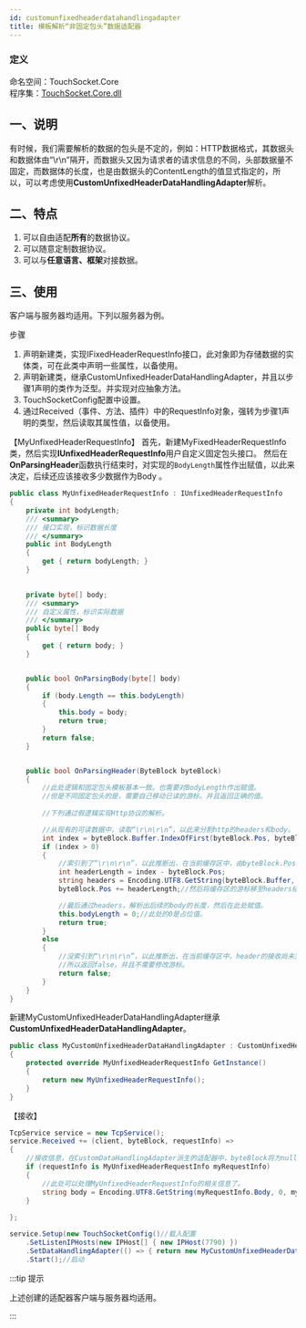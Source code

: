 ```yaml
---
id: customunfixedheaderdatahandlingadapter
title: 模板解析“非固定包头”数据适配器
---
```


### 定义

命名空间：TouchSocket.Core <br/>
程序集：[TouchSocket.Core.dll](https://www.nuget.org/packages/TouchSocket.Core)

## 一、说明

有时候，我们需要解析的数据的包头是不定的，例如：HTTP数据格式，其数据头和数据体由“\r\n”隔开，而数据头又因为请求者的请求信息的不同，头部数据量不固定，而数据体的长度，也是由数据头的ContentLength的值显式指定的，所以，可以考虑使用**CustomUnfixedHeaderDataHandlingAdapter**解析。


## 二、特点

1. 可以自由适配**所有**的数据协议。
2. 可以随意定制数据协议。
3. 可以与**任意语言、框架**对接数据。


## 三、使用

客户端与服务器均适用。下列以服务器为例。

步骤

1. 声明新建类，实现IFixedHeaderRequestInfo接口，此对象即为存储数据的实体类，可在此类中声明一些属性，以备使用。
2. 声明新建类，继承CustomUnfixedHeaderDataHandlingAdapter，并且以步骤1声明的类作为泛型。并实现对应抽象方法。
3. TouchSocketConfig配置中设置。
4. 通过Received（事件、方法、插件）中的RequestInfo对象，强转为步骤1声明的类型，然后读取其属性值，以备使用。

【MyUnfixedHeaderRequestInfo】
首先，新建MyFixedHeaderRequestInfo类，然后实现**IUnfixedHeaderRequestInfo**用户自定义固定包头接口。
然后在**OnParsingHeader**函数执行结束时，对实现的`BodyLength`属性作出赋值，以此来决定，后续还应该接收多少数据作为Body 。

```csharp
public class MyUnfixedHeaderRequestInfo : IUnfixedHeaderRequestInfo
{
    private int bodyLength;
    /// <summary>
    /// 接口实现，标识数据长度
    /// </summary>
    public int BodyLength
    {
        get { return bodyLength; }
    }

   
    private byte[] body;
    /// <summary>
    /// 自定义属性，标识实际数据
    /// </summary>
    public byte[] Body
    {
        get { return body; }
    }


    public bool OnParsingBody(byte[] body)
    {
        if (body.Length == this.bodyLength)
        {
            this.body = body;
            return true;
        }
        return false;
    }


    public bool OnParsingHeader(ByteBlock byteBlock)
    {
        //此处逻辑和固定包头模板基本一致。也需要对BodyLength作出赋值。
        //但是不同固定包头的是，需要自己移动已读的游标。并且返回正确的值。
        
        //下列通过假逻辑实现Http协议的解析。

        //从现有的可读数据中，读取“\r\n\r\n”，以此来分割http的headers和body。
        int index = byteBlock.Buffer.IndexOfFirst(byteBlock.Pos, byteBlock.CanReadLen, Encoding.UTF8.GetBytes("\r\n\r\n"));
        if (index > 0)
        {
            //索引到了“\r\n\r\n”，以此推断出，在当前缓存区中，由byteBlock.Pos至index的数据即为headers。
            int headerLength = index - byteBlock.Pos;
            string headers = Encoding.UTF8.GetString(byteBlock.Buffer, byteBlock.Pos,headerLength);//解码headers
            byteBlock.Pos += headerLength;//然后将缓存区的游标移至headers结束的位置。

            //最后通过headers，解析出后续的body的长度，然后在此处赋值。
            this.bodyLength = 0;//此处的0是占位值。
            return true;
        }
        else
        {
            //没索引到“\r\n\r\n”，以此推断出，在当前缓存区中，header的接收尚未完成，
            //所以返回false，并且不需要修改游标。
            return false;
        }
    }
}


```

新建MyCustomUnfixedHeaderDataHandlingAdapter继承**CustomUnfixedHeaderDataHandlingAdapter**。

```csharp
public class MyCustomUnfixedHeaderDataHandlingAdapter : CustomUnfixedHeaderDataHandlingAdapter<MyUnfixedHeaderRequestInfo>
{
    protected override MyUnfixedHeaderRequestInfo GetInstance()
    {
        return new MyUnfixedHeaderRequestInfo();
    }
}
```

【接收】

```csharp
TcpService service = new TcpService();
service.Received += (client, byteBlock, requestInfo) =>
{
    //接收信息，在CustomDataHandlingAdapter派生的适配器中，byteBlock将为null，requestInfo将为适配器定义的泛型
    if (requestInfo is MyUnfixedHeaderRequestInfo myRequestInfo)
    {
        //此处可以处理MyUnfixedHeaderRequestInfo的相关信息了。
        string body = Encoding.UTF8.GetString(myRequestInfo.Body, 0, myRequestInfo.Body.Length);
    }
  
};

service.Setup(new TouchSocketConfig()//载入配置     
    .SetListenIPHosts(new IPHost[] { new IPHost(7790) })
    .SetDataHandlingAdapter(() => { return new MyCustomUnfixedHeaderDataHandlingAdapter(); }))//配置适配器
    .Start();//启动
```

:::tip 提示

上述创建的适配器客户端与服务器均适用。

:::  